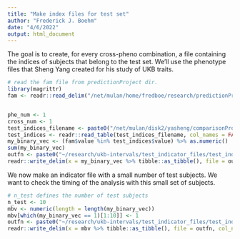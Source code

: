```yaml
---
title: "Make index files for test set"
author: "Frederick J. Boehm"
date: "4/6/2022"
output: html_document
---
```


The goal is to create, for every cross-pheno combination, a file containing 
the indices of subjects that belong to the test set. We'll use the phenotype files 
that Sheng Yang created for his study of UKB traits.

```r
# read the fam file from predictionProject dir.
library(magrittr)
fam <- readr::read_delim("/net/mulan/home/fredboe/research/predictionProject/plink_file/ukb/chr22.fam", col_names = FALSE)$X1 %>% tibble::as_tibble()


phe_num <- 1
cross_num <- 1
test_indices_filename <- paste0("/net/mulan/disk2/yasheng/comparisonProject/02_pheno/01_test_idx_c/idx_pheno", phe_num, "_cross", cross_num, ".txt")
test_indices <- readr::read_table(test_indices_filename, col_names = FALSE)$X1 %>% tibble::as_tibble()
my_binary_vec <- (fam$value %in% test_indices$value) %>% as.numeric()
sum(my_binary_vec)
outfn <- paste0("~/research/ukb-intervals/test_indicator_files/test_indicator_pheno_", phe_num, "_cross_", cross_num, ".txt")
readr::write_delim(x = my_binary_vec %>% tibble::as_tibble(), file = outfn, col_names = FALSE)
```

We now make an indicator file with a small number of test subjects. We want to check the timing of the analysis with this small set of subjects.



```r
# n_test defines the number of test subjects
n_test <- 10
mbv <- numeric(length = length(my_binary_vec))
mbv[which(my_binary_vec == 1)[1:10]] <- 1
outfn <- paste0("~/research/ukb-intervals/test_indicator_files/test_indicator_pheno_", phe_num, "_cross_", cross_num, "_ntest10.txt")
readr::write_delim(x = mbv %>% tibble::as_tibble(), file = outfn, col_names = FALSE)

```

